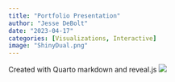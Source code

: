 ```yaml
---
title: "Portfolio Presentation"
author: "Jesse DeBolt"
date: "2023-04-17"
categories: [Visualizations, Interactive]
image: "ShinyDual.png"
---
```

Created with Quarto markdown and reveal.js
[![](ShinyMap_ScreenShot.png)](https://jessedebolt.shinyapps.io/ShinyCollegeApp/)